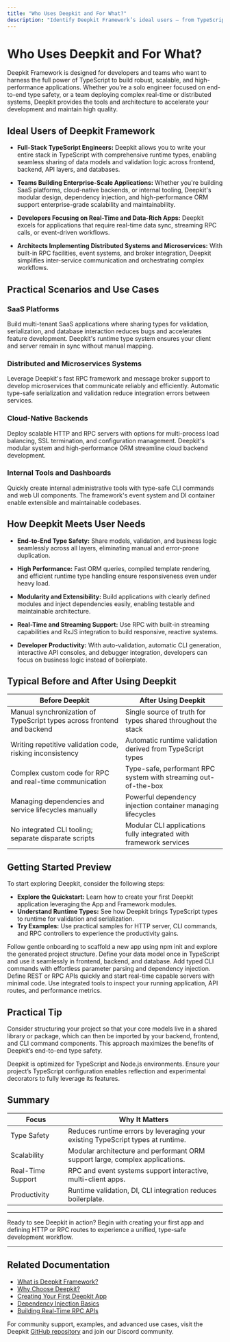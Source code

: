 ```yaml
---
title: "Who Uses Deepkit and For What?"
description: "Identify Deepkit Framework’s ideal users – from TypeScript engineers seeking full-stack type safety to teams deploying scalable, real-time, data-rich apps. Explore practical scenarios, including SaaS, distributed systems, internal tooling, and cloud-native backends."
---
```


# Who Uses Deepkit and For What?

Deepkit Framework is designed for developers and teams who want to harness the full power of TypeScript to build robust, scalable, and high-performance applications. Whether you're a solo engineer focused on end-to-end type safety, or a team deploying complex real-time or distributed systems, Deepkit provides the tools and architecture to accelerate your development and maintain high quality.

## Ideal Users of Deepkit Framework

- **Full-Stack TypeScript Engineers:** Deepkit allows you to write your entire stack in TypeScript with comprehensive runtime types, enabling seamless sharing of data models and validation logic across frontend, backend, API layers, and databases.

- **Teams Building Enterprise-Scale Applications:** Whether you're building SaaS platforms, cloud-native backends, or internal tooling, Deepkit's modular design, dependency injection, and high-performance ORM support enterprise-grade scalability and maintainability.

- **Developers Focusing on Real-Time and Data-Rich Apps:** Deepkit excels for applications that require real-time data sync, streaming RPC calls, or event-driven workflows.

- **Architects Implementing Distributed Systems and Microservices:** With built-in RPC facilities, event systems, and broker integration, Deepkit simplifies inter-service communication and orchestrating complex workflows.

## Practical Scenarios and Use Cases

### SaaS Platforms

Build multi-tenant SaaS applications where sharing types for validation, serialization, and database interaction reduces bugs and accelerates feature development. Deepkit's runtime type system ensures your client and server remain in sync without manual mapping.

### Distributed and Microservices Systems

Leverage Deepkit's fast RPC framework and message broker support to develop microservices that communicate reliably and efficiently. Automatic type-safe serialization and validation reduce integration errors between services.

### Cloud-Native Backends

Deploy scalable HTTP and RPC servers with options for multi-process load balancing, SSL termination, and configuration management. Deepkit's modular system and high-performance ORM streamline cloud backend development.

### Internal Tools and Dashboards

Quickly create internal administrative tools with type-safe CLI commands and web UI components. The framework's event system and DI container enable extensible and maintainable codebases.

## How Deepkit Meets User Needs

- **End-to-End Type Safety:** Share models, validation, and business logic seamlessly across all layers, eliminating manual and error-prone duplication.

- **High Performance:** Fast ORM queries, compiled template rendering, and efficient runtime type handling ensure responsiveness even under heavy load.

- **Modularity and Extensibility:** Build applications with clearly defined modules and inject dependencies easily, enabling testable and maintainable architecture.

- **Real-Time and Streaming Support:** Use RPC with built-in streaming capabilities and RxJS integration to build responsive, reactive systems.

- **Developer Productivity:** With auto-validation, automatic CLI generation, interactive API consoles, and debugger integration, developers can focus on business logic instead of boilerplate.

## Typical Before and After Using Deepkit

| Before Deepkit                                 | After Using Deepkit                                            |
|------------------------------------------------|----------------------------------------------------------------|
| Manual synchronization of TypeScript types across frontend and backend                           | Single source of truth for types shared throughout the stack    |
| Writing repetitive validation code, risking inconsistency                                        | Automatic runtime validation derived from TypeScript types    |
| Complex custom code for RPC and real-time communication                  | Type-safe, performant RPC system with streaming out-of-the-box   |
| Managing dependencies and service lifecycles manually                       | Powerful dependency injection container managing lifecycles    |
| No integrated CLI tooling; separate disparate scripts                         | Modular CLI applications fully integrated with framework services |

## Getting Started Preview

To start exploring Deepkit, consider the following steps:

- **Explore the Quickstart:** Learn how to create your first Deepkit application leveraging the App and Framework modules.
- **Understand Runtime Types:** See how Deepkit brings TypeScript types to runtime for validation and serialization.
- **Try Examples:** Use practical samples for HTTP server, CLI commands, and RPC controllers to experience the productivity gains.

<Steps>
<Step title="Create Your First Deepkit App">
Follow gentle onboarding to scaffold a new app using npm init and explore the generated project structure.
</Step>
<Step title="Share Types End to End">
Define your data model once in TypeScript and use it seamlessly in frontend, backend, and database.
</Step>
<Step title="Build CLI Commands">
Add typed CLI commands with effortless parameter parsing and dependency injection.
</Step>
<Step title="Start HTTP and RPC Servers">
Define REST or RPC APIs quickly and start real-time capable servers with minimal code.
</Step>
<Step title="Explore Debugger and API Console">
Use integrated tools to inspect your running application, API routes, and performance metrics.
</Step>
</Steps>

## Practical Tip

Consider structuring your project so that your core models live in a shared library or package, which can then be imported by your backend, frontend, and CLI command components. This approach maximizes the benefits of Deepkit’s end-to-end type safety.

<Note>
Deepkit is optimized for TypeScript and Node.js environments. Ensure your project’s TypeScript configuration enables reflection and experimental decorators to fully leverage its features.
</Note>

## Summary

| Focus              | Why It Matters                                                  |
|--------------------|----------------------------------------------------------------|
| Type Safety        | Reduces runtime errors by leveraging your existing TypeScript types at runtime.
| Scalability       | Modular architecture and performant ORM support large, complex applications.
| Real-Time Support | RPC and event systems support interactive, multi-client apps.
| Productivity      | Runtime validation, DI, CLI integration reduces boilerplate.

---

Ready to see Deepkit in action? Begin with creating your first app and defining HTTP or RPC routes to experience a unified, type-safe development workflow.

---

## Related Documentation

- [What is Deepkit Framework?](./product-intro)
- [Why Choose Deepkit?](./value-prop)
- [Creating Your First Deepkit App](../../guides/getting-started/create-new-app)
- [Dependency Injection Basics](../../guides/core-workflows/dependency-injection-basics)
- [Building Real-Time RPC APIs](../../guides/real-time-apis-and-integrations/building-rpc-apis)

For community support, examples, and advanced use cases, visit the Deepkit [GitHub repository](https://github.com/deepkit/deepkit-framework) and join our Discord community.
